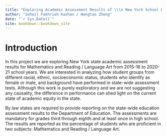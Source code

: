 ```yaml
--- 
title: "Exploring Academic Assessment Results of \\\n New York School Districts"
author: "Soheil Fakhrieh Kashan / Wangtao Zheng"
date: "`r Sys.Date()`"
site: bookdown::bookdown_site
---
```


# Introduction

In this project we are exploring New York state academic assessment results for Mathematics and Reading / Language Art from 2015-16 to 2020-21 school years.
We are interested in analyzing how student groups from different racial, ethnic, socioeconomic status, students who identify as female or male, and background have performed in state-wide assessment tests. Although this work is purely exploratory and we are not suggesting any causality, the difference in performance can shed light on the current state of academic equity in the state. 

By law states are required to provide reporting on the state-wide education assessment results to the Department of Education. The assessments are mandatory for grades third through eighth and at least once in high school. The results are reported as the percentage of students who are proficient in two subjects: Mathematics and Reading / Language Art. 


